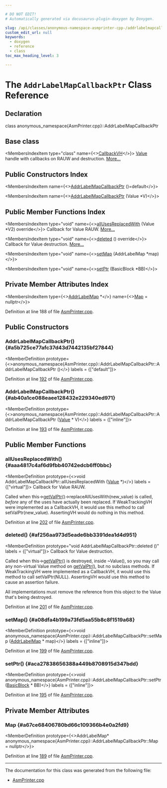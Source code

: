 ```yaml
---

# DO NOT EDIT!
# Automatically generated via docusaurus-plugin-doxygen by Doxygen.

slug: /api/classes/anonymous-namespace-asmprinter-cpp-/addrlabelmapcallbackptr
custom_edit_url: null
keywords:
  - doxygen
  - reference
  - class
toc_max_heading_level: 3

---
```





# The `AddrLabelMapCallbackPtr` Class Reference

<DoxygenPage pluginConfig={pluginConfig}>



## Declaration

<CodeBlock>class anonymous_namespace{AsmPrinter.cpp}::AddrLabelMapCallbackPtr</CodeBlock>

## Base class

<MembersIndex>

<MembersIndexItem
  type="class"
  name={<><a href="/docs/api/classes/llvm/callbackvh">CallbackVH</a></>}>
<a href="/docs/api/classes/llvm/value">Value</a> handle with callbacks on RAUW and destruction. <a href="/docs/api/classes/llvm/callbackvh/#details">More...</a>
</MembersIndexItem>

</MembersIndex>

## Public Constructors Index

<MembersIndex>

<MembersIndexItem
  name={<><a href="#a5b725ce77afc37d43d7442135bf27844">AddrLabelMapCallbackPtr</a> ()=default</>}>
</MembersIndexItem>

<MembersIndexItem
  name={<><a href="#ab40a1ce088eaee128432e229340ed971">AddrLabelMapCallbackPtr</a> (Value &#42;V)</>}>
</MembersIndexItem>

</MembersIndex>

## Public Member Functions Index

<MembersIndex>

<MembersIndexItem
  type="void"
  name={<><a href="#aaa4817c4af6d9fbb40742edcb6ff0bbc">allUsesReplacedWith</a> (Value &#42;V2) override</>}>
Callback for Value RAUW. <a href="#aaa4817c4af6d9fbb40742edcb6ff0bbc">More...</a>
</MembersIndexItem>

<MembersIndexItem
  type="void"
  name={<><a href="#af256aa973d5eade6bb3391dea1d4d951">deleted</a> () override</>}>
Callback for Value destruction. <a href="#af256aa973d5eade6bb3391dea1d4d951">More...</a>
</MembersIndexItem>

<MembersIndexItem
  type="void"
  name={<><a href="#a08dfa4b199a73fd5aa55b8c8f1519a68">setMap</a> (AddrLabelMap &#42;map)</>}>
</MembersIndexItem>

<MembersIndexItem
  type="void"
  name={<><a href="#aca27838656388a449b8708915d347bdd">setPtr</a> (BasicBlock &#42;BB)</>}>
</MembersIndexItem>

</MembersIndex>

## Private Member Attributes Index

<MembersIndex>

<MembersIndexItem
  type={<><a href="/docs/api/classes/llvm/addrlabelmap">AddrLabelMap</a> &#42;</>}
  name={<><a href="#a67ce68406780bd66c109366b4e0a2fd9">Map</a> = nullptr</>}>
</MembersIndexItem>

</MembersIndex>


Definition at line 188 of file <a href="/docs/api/files/lib/lib/codegen/lib/codegen/asmprinter/asmprinter-cpp">AsmPrinter.cpp</a>.

<SectionDefinition>

## Public Constructors

### AddrLabelMapCallbackPtr() {#a5b725ce77afc37d43d7442135bf27844}

<MemberDefinition
  prototype={<>anonymous&#95;namespace&#123;AsmPrinter.cpp&#125;::AddrLabelMapCallbackPtr::AddrLabelMapCallbackPtr ()</>}
  labels = {["default"]}>

Definition at line <a href="/docs/api/files/lib/lib/codegen/lib/codegen/asmprinter/asmprinter-cpp/#l00192">192</a> of file <a href="/docs/api/files/lib/lib/codegen/lib/codegen/asmprinter/asmprinter-cpp">AsmPrinter.cpp</a>.
</MemberDefinition>

### AddrLabelMapCallbackPtr() {#ab40a1ce088eaee128432e229340ed971}

<MemberDefinition
  prototype={<>anonymous&#95;namespace&#123;AsmPrinter.cpp&#125;::AddrLabelMapCallbackPtr::AddrLabelMapCallbackPtr (<a href="/docs/api/classes/llvm/value">Value</a> &#42; V)</>}
  labels = {["inline"]}>

Definition at line <a href="/docs/api/files/lib/lib/codegen/lib/codegen/asmprinter/asmprinter-cpp/#l00193">193</a> of file <a href="/docs/api/files/lib/lib/codegen/lib/codegen/asmprinter/asmprinter-cpp">AsmPrinter.cpp</a>.
</MemberDefinition>

</SectionDefinition>

<SectionDefinition>

## Public Member Functions

### allUsesReplacedWith() {#aaa4817c4af6d9fbb40742edcb6ff0bbc}

<MemberDefinition
  prototype={<>void AddrLabelMapCallbackPtr::allUsesReplacedWith (<a href="/docs/api/classes/llvm/value">Value</a> &#42;)</>}
  labels = {["virtual"]}>
Callback for Value RAUW.

Called when this-&gt;<a href="/docs/api/classes/llvm/valuehandlebase/#a7d6d2457c839e340266704440f3bb243">getValPtr()</a>-&gt;replaceAllUsesWith(new&#95;value) is called, <em>before</em> any of the uses have actually been replaced. If WeakTrackingVH were implemented as a CallbackVH, it would use this method to call setValPtr(new&#95;value). AssertingVH would do nothing in this method.

Definition at line <a href="/docs/api/files/lib/lib/codegen/lib/codegen/asmprinter/asmprinter-cpp/#l00202">202</a> of file <a href="/docs/api/files/lib/lib/codegen/lib/codegen/asmprinter/asmprinter-cpp">AsmPrinter.cpp</a>.
</MemberDefinition>

### deleted() {#af256aa973d5eade6bb3391dea1d4d951}

<MemberDefinition
  prototype="void AddrLabelMapCallbackPtr::deleted ()"
  labels = {["virtual"]}>
Callback for Value destruction.

Called when this-&gt;<a href="/docs/api/classes/llvm/valuehandlebase/#a7d6d2457c839e340266704440f3bb243">getValPtr()</a> is destroyed, inside ~Value(), so you may call any non-virtual Value method on <a href="/docs/api/classes/llvm/valuehandlebase/#a7d6d2457c839e340266704440f3bb243">getValPtr()</a>, but no subclass methods. If WeakTrackingVH were implemented as a CallbackVH, it would use this method to call setValPtr(NULL). AssertingVH would use this method to cause an assertion failure.

All implementations must remove the reference from this object to the Value that&#39;s being destroyed.

Definition at line <a href="/docs/api/files/lib/lib/codegen/lib/codegen/asmprinter/asmprinter-cpp/#l00201">201</a> of file <a href="/docs/api/files/lib/lib/codegen/lib/codegen/asmprinter/asmprinter-cpp">AsmPrinter.cpp</a>.
</MemberDefinition>

### setMap() {#a08dfa4b199a73fd5aa55b8c8f1519a68}

<MemberDefinition
  prototype={<>void anonymous&#95;namespace&#123;AsmPrinter.cpp&#125;::AddrLabelMapCallbackPtr::setMap (<a href="/docs/api/classes/llvm/addrlabelmap">AddrLabelMap</a> &#42; map)</>}
  labels = {["inline"]}>

Definition at line <a href="/docs/api/files/lib/lib/codegen/lib/codegen/asmprinter/asmprinter-cpp/#l00199">199</a> of file <a href="/docs/api/files/lib/lib/codegen/lib/codegen/asmprinter/asmprinter-cpp">AsmPrinter.cpp</a>.
</MemberDefinition>

### setPtr() {#aca27838656388a449b8708915d347bdd}

<MemberDefinition
  prototype={<>void anonymous&#95;namespace&#123;AsmPrinter.cpp&#125;::AddrLabelMapCallbackPtr::setPtr (<a href="/docs/api/classes/llvm/basicblock">BasicBlock</a> &#42; BB)</>}
  labels = {["inline"]}>

Definition at line <a href="/docs/api/files/lib/lib/codegen/lib/codegen/asmprinter/asmprinter-cpp/#l00195">195</a> of file <a href="/docs/api/files/lib/lib/codegen/lib/codegen/asmprinter/asmprinter-cpp">AsmPrinter.cpp</a>.
</MemberDefinition>

</SectionDefinition>

<SectionDefinition>

## Private Member Attributes

### Map {#a67ce68406780bd66c109366b4e0a2fd9}

<MemberDefinition
  prototype={<>AddrLabelMap&#42; anonymous&#95;namespace&#123;AsmPrinter.cpp&#125;::AddrLabelMapCallbackPtr::Map = nullptr</>}>

Definition at line <a href="/docs/api/files/lib/lib/codegen/lib/codegen/asmprinter/asmprinter-cpp/#l00189">189</a> of file <a href="/docs/api/files/lib/lib/codegen/lib/codegen/asmprinter/asmprinter-cpp">AsmPrinter.cpp</a>.
</MemberDefinition>

</SectionDefinition>

<hr/>

The documentation for this class was generated from the following file:

<ul>
<li><a href="/docs/api/files/lib/lib/codegen/lib/codegen/asmprinter/asmprinter-cpp">AsmPrinter.cpp</a></li>
</ul>

</DoxygenPage>
